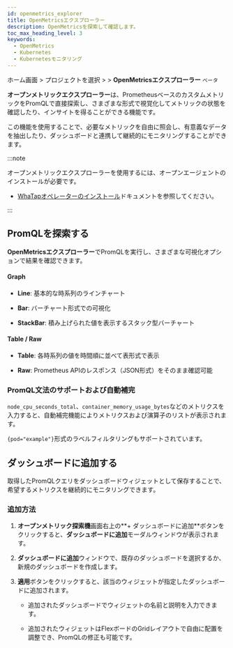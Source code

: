 ```yaml
---
id: openmetrics_explorer
title: OpenMetricsエクスプローラー
description: OpenMetricsを探索して確認します。
toc_max_heading_level: 3
keywords:
  - OpenMetrics
  - Kubernetes
  - Kubernetesモニタリング
---
```


ホーム画面 &gt; プロジェクトを選択 &gt; <Cmdname sid="side_analysis" className="uitext" /> &gt; <b>OpenMetricsエクスプローラー</b> <code class="Beta">ベータ</code>

**オープンメトリックエクスプローラー**は、PrometheusベースのカスタムメトリックをPromQLで直接探索し、さまざまな形式で視覚化してメトリックの状態を確認したり、インサイトを得ることができる機能です。

この機能を使用することで、必要なメトリックを自由に照会し、有意義なデータを抽出したり、ダッシュボードと連携して継続的にモニタリングすることができます。

:::note

オープンメトリックエクスプローラーを使用するには、オープンエージェントのインストールが必要です。

- [WhaTapオペレーターのインストール](install-whatap-operator)ドキュメントを参照してください。

:::

## PromQLを探索する

**OpenMetricsエクスプローラー**でPromQLを実行し、さまざまな可視化オプションで結果を確認できます。

<ImgLang img='openmetrics-explorer.png' desc='openmetrics-explorer' />

#### Graph

- **Line**: 基本的な時系列のラインチャート

- **Bar**: バーチャート形式での可視化

- **StackBar**: 積み上げられた値を表示するスタック型バーチャート

#### Table / Raw

- **Table**: 各時系列の値を時間順に並べて表形式で表示

- **Raw**: Prometheus APIのレスポンス（JSON形式）をそのまま確認可能

### PromQL文法のサポートおよび自動補完

`node_cpu_seconds_total`、`container_memory_usage_bytes`などのメトリクスを入力すると、自動補完機能によりメトリクスおよび演算子のリストが表示されます。

`{pod="example"}`形式のラベルフィルタリングもサポートされています。

## ダッシュボードに追加する

取得したPromQLクエリをダッシュボードウィジェットとして保存することで、希望するメトリクスを継続的にモニタリングできます。

### 追加方法

1. **オープンメトリック探索機**画面右上の**+ ダッシュボードに追加**ボタンをクリックすると、**ダッシュボードに追加**モーダルウィンドウが表示されます。

2. **ダッシュボードに追加**ウィンドウで、既存のダッシュボードを選択するか、新規のダッシュボードを作成します。 

3. **適用**ボタンをクリックすると、該当のウィジェットが指定したダッシュボードに追加されます。

   - 追加されたダッシュボードでウィジェットの名前と説明を入力できます。

   - 追加されたウィジェットはFlexボードのGridレイアウトで自由に配置を調整でき、PromQLの修正も可能です。
